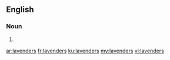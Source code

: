 ==English==

===Noun===
{{head|en|plural}}

# {{plural of|lavender|lang=en}}

[[ar:lavenders]]
[[fr:lavenders]]
[[ku:lavenders]]
[[my:lavenders]]
[[vi:lavenders]]